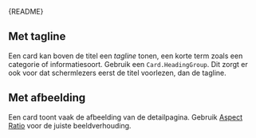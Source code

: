 
<Meta of={CardStories} />

<Markdown>{README}</Markdown>

<Primary />

<Controls />

## Met tagline

Een card kan boven de titel een _tagline_ tonen, een korte term zoals een categorie of informatiesoort.
Gebruik een `Card.HeadingGroup`.
Dit zorgt er ook voor dat schermlezers eerst de titel voorlezen, dan de tagline.

<Canvas of={CardStories.WithTagline} />

## Met afbeelding

Een card toont vaak de afbeelding van de detailpagina.
Gebruik [Aspect Ratio](?path=/docs/layout-aspect-ratio--docs) voor de juiste beeldverhouding.

<Canvas of={CardStories.WithImage} />
